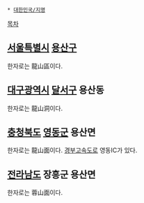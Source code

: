  * [[대한민국/지명]]

[[목차]]
== [[서울특별시]] [[용산구]] ==
한자로는 龍山區이다.

== [[대구광역시]] [[달서구]] 용산동 ==
한자로는 龍山洞이다.

== [[충청북도]] [[영동군]] 용산면 ==
한자로는 龍山面이다. [[경부고속도로]] 영동IC가 있다.

== [[전라남도]] 장흥군 용산면 ==
한자로는 蓉山面이다.



